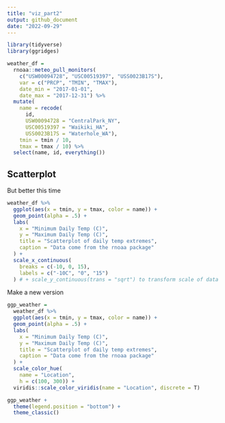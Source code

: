 ```yaml
---
title: "viz_part2"
output: github_document
date: "2022-09-29"
---
```


```r
library(tidyverse)
library(ggridges)
```

```r
weather_df = 
  rnoaa::meteo_pull_monitors(
    c("USW00094728", "USC00519397", "USS0023B17S"),
    var = c("PRCP", "TMIN", "TMAX"), 
    date_min = "2017-01-01",
    date_max = "2017-12-31") %>%
  mutate(
    name = recode(
      id, 
      USW00094728 = "CentralPark_NY", 
      USC00519397 = "Waikiki_HA",
      USS0023B17S = "Waterhole_WA"),
    tmin = tmin / 10,
    tmax = tmax / 10) %>%
  select(name, id, everything())
```


## Scatterplot

But better this time

```r
weather_df %>% 
  ggplot(aes(x = tmin, y = tmax, color = name)) +
  geom_point(alpha = .5) + 
  labs(
    x = "Minimum Daily Temp (C)",
    y = "Maximum Daily Temp (C)",
    title = "Scatterplot of daily temp extremes",
    caption = "Data come from the rnoaa package"
  ) +
  scale_x_continuous(
    breaks = c(-10, 0, 15),
    labels = c("-10C", "0", "15")
  ) # + scale_y_continuous(trans = "sqrt") to transform scale of data
```

Make a new version

```r
ggp_weather = 
  weather_df %>% 
  ggplot(aes(x = tmin, y = tmax, color = name)) +
  geom_point(alpha = .5) + 
  labs(
    x = "Minimum Daily Temp (C)",
    y = "Maximum Daily Temp (C)",
    title = "Scatterplot of daily temp extremes",
    caption = "Data come from the rnoaa package"
  ) +
  scale_color_hue(
    name = "Location",
    h = c(100, 300)) +
  viridis::scale_color_viridis(name = "Location", discrete = T)
```


```r
ggp_weather +
  theme(legend.position = "bottom") +
  theme_classic()
```

```r

```











